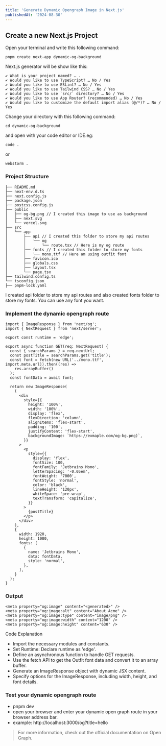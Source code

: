 ```yaml
---
title: 'Generate Dynamic Opengraph Image in Next.js'
publishedAt: '2024-08-30'
---
```


## Create a new Next.js Project

Open your terminal and write this following command:

```shell
pnpm create next-app dynamic-og-background
```

Next.js generator will be show like this:

```shell
✔ What is your project named? … .
✔ Would you like to use TypeScript? … No / Yes
✔ Would you like to use ESLint? … No / Yes
✔ Would you like to use Tailwind CSS? … No / Yes
✔ Would you like to use `src/` directory? … No / Yes
✔ Would you like to use App Router? (recommended) … No / Yes
✔ Would you like to customize the default import alias (@/*)? … No / Yes
```

Change your directory with this following command:

```shell
cd dynamic-og-background
```

and open with your code editor or IDE.eg:

```shell
code .
```

or

```shell
webstorm .
```

### Project Structure

```shell
├── README.md
├── next-env.d.ts
├── next.config.js
├── package.json
├── postcss.config.js
├── public
│   ├── og-bg.png // I created this image to use as background
│   ├── next.svg
│   └── vercel.svg
├── src
│   └── app
│       ├── api // I created this folder to store my api routes
│       │   └── og
│       │       └── route.tsx // Here is my og route
│       ├── fonts // I created this folder to store my fonts
│       │   └── mono.ttf // Here am using outfit font
│       ├── favicon.ico
│       ├── globals.css
│       ├── layout.tsx
│       └── page.tsx
├── tailwind.config.ts
└── tsconfig.json
├── pnpm-lock.yaml

```

I created api folder to store my api routes and also created fonts folder to store my fonts. You can use any font you want.

### Implement the dynamic opengraph route

```tsx
import { ImageResponse } from 'next/og';
import { NextRequest } from 'next/server';

export const runtime = 'edge';

export async function GET(req: NextRequest) {
  const { searchParams } = req.nextUrl;
  const postTitle = searchParams.get('title');
  const font = fetch(new URL('../mono.ttf', import.meta.url)).then((res) =>
    res.arrayBuffer()
  );
  const fontData = await font;

  return new ImageResponse(
    (
      <div
        style={{
          height: '100%',
          width: '100%',
          display: 'flex',
          flexDirection: 'column',
          alignItems: 'flex-start',
          padding: '100',
          justifyContent: 'flex-start',
          backgroundImage: `https://exmaple.com/og-bg.png)`,
        }}
      >
        <p
          style={{
            display: 'flex',
            fontSize: 100,
            fontFamily: 'Jetbrains Mono',
            letterSpacing: '-0.05em',
            fontWeight: '7000',
            fontStyle: 'normal',
            color: 'black',
            lineHeight: '120px',
            whiteSpace: 'pre-wrap',
            textTransform: 'capitalize',
          }}
        >
          {postTitle}
        </p>
      </div>
    ),
    {
      width: 1920,
      height: 1080,
      fonts: [
        {
          name: 'Jetbrains Mono',
          data: fontData,
          style: 'normal',
        },
      ],
    }
  );
}
```

### Output

```shell
<meta property="og:image" content="<generated>" />
<meta property="og:image:alt" content="About Acme" />
<meta property="og:image:type" content="image/png" />
<meta property="og:image:width" content="1200" />
<meta property="og:image:height" content="630" />
```

Code Explanation

- Import the necessary modules and constants.
- Set Runtime: Declare runtime as 'edge'.
- Define an asynchronous function to handle GET requests.
- Use the fetch API to get the Outfit font data and convert it to an array buffer.
- Generate an ImageResponse object with dynamic JSX content.
- Specify options for the ImageResponse, including width, height, and font details.

### Test your dynamic opengraph route

- pnpm dev
- open your browser and enter your dynamic open graph route in your browser address bar.
- example: http://localhost:3000/og?title=hello

> For more information, check out the official documentation on Open Graph.
